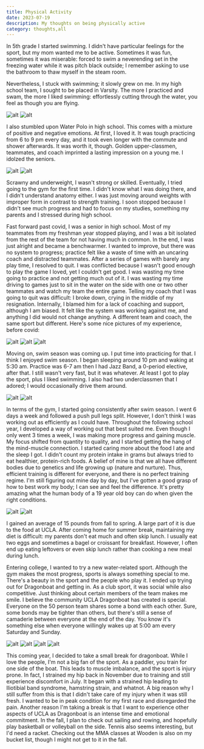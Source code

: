 ```yaml
---
title: Physical Activity
date: 2023-07-19
description: My thoughts on being physically active
category: thoughts,all
---
```


In 5th grade I started swimming. 
I didn't have particular feelings for the sport, but my mom wanted me to be active.
Sometimes it was fun, sometimes it was miserable: forced to swim a neverending set in the freezing water while it was pitch black outside; 
I remember asking to use the bathroom to thaw myself in the steam room.

Nevertheless, I stuck with swimming; it slowly grew on me. 
In my high school team, I sought to be placed in Varsity.
The more I practiced and swam, the more I liked swimming: effortlessly cutting through the water, you feel as though you are flying.

<div className='flex justify-center'>
    <img src="/swim-fly.jpg" alt="alt" className='w-1/4 rounded-lg mx-4 my-4'></img>
    <img src="/swim-back.jpg" alt="alt" className='w-1/4 rounded-lg mx-4 my-4'></img>
</div>

I also stumbled upon Water Polo in high school. This comes with a mixture of positive and negative emotions.
At first, I loved it. It was tough practicing from 6 to 9 pm every day, and it took even longer with the commute and shower afterwards.
It was worth it, though. Golden upper-classmen, teammates, and coach imprinted a lasting impression on a young me. I idolzed the seniors.

<div className='flex justify-center'>
    <img src="/wapo-intense.jpg" alt="alt" className='w-1/4 rounded-lg mx-4 my-4'></img>
    <img src="/wapo-pretty.jpg" alt="alt" className='w-1/4 rounded-lg mx-4 my-4'></img>
</div>

Scrawny and underweight, I wasn't strong or skilled. Eventually, I tried going to the gym for the first time. 
I didn't know what I was doing there, and I didn't understand anatomy either.
I was just moving around weights with improper form in contrast to strength training.
I soon stopped because I didn't see much progress and had to focus on my studies, something my parents and I stressed during high school.

Fast forward past covid, I was a senior in high school. 
Most of my teammates from my freshman year stopped playing, and I was a bit isolated from the rest of the team for not having much in common.
In the end, I was just alright and became a benchwarmer. 
I wanted to improve, but there was no system to progress; practice felt like a waste of time with an uncaring coach and distracted teammates.
After a series of games with barely any play time, I resolved to quit. 
I was conflicted because I wasn't good enough to play the game I loved, yet I couldn't get good. 
I was wasting my time going to practice and not getting much out of it. 
I was wasting my time driving to games just to sit in the water on the side with one or two other teammates and watch my team the entire game. 
Telling my coach that I was going to quit was difficult: I broke down, crying in the middle of my resignation.
Internally, I blamed him for a lack of coaching and support, although I am biased.
It felt like the system was working against me, and anything I did would not change anything.
A different team and coach, the same sport but different. Here's some nice pictures of my experience, before covid:

<div className='flex justify-center'>
    <img src="/wapo-team.jpg" alt="alt" className='w-1/4 rounded-lg mx-4 my-4'></img>
    <img src="/wapo-nails.jpg" alt="alt" className='w-1/4 rounded-lg mx-4 my-4'></img>
    <img src="/wapo-watch.jpg" alt="alt" className='w-1/4 rounded-lg mx-4 my-4'></img>
</div>

Moving on, swim season was coming up. I put time into practicing for that. I think I enjoyed swim season.
I began sleeping around 10 pm and waking at 5:30 am. Practice was 6-7 am then I had Jazz Band, a 0-period elective, after that.
I still wasn't very fast, but it was whatever. At least I got to play the sport, plus I liked swimming. 
I also had two underclassmen that I adored; I would occasionally drive them around.
<div className='flex justify-center'>
    <img src="/swim-underclassmen.jpg" alt="alt" className='w-1/4 rounded-lg mx-4 my-4'></img>
    <img src="/swim-seniors.jpg" alt="alt" className='w-1/4 rounded-lg mx-4 my-4'></img>
</div>

In terms of the gym, I started going consistently after swim season. I went 6 days a week and followed a push pull legs split.
However, I don't think I was working out as efficiently as I could have.
Throughout the following school year, I developed a way of working out that best suited me.
Even though I only went 3 times a week, I was making more progress and gaining muscle. 
My focus shifted from quantity to quality, and I started getting the hang of the mind-muscle connection. 
I started caring more about the food I ate and the sleep I got. I didn't count my protein intake in grams but always tried to eat healthier, protein-rich foods.
A belief of mine is that we all have different bodies due to genetics and life growing up (nature and nurture). Thus, efficient training is different for everyone, and there is no perfect training regime. 
I'm still figuring out mine day by day, but I've gotten a good grasp of how to best work my body; I can see and feel the difference.
It's pretty amazing what the human body of a 19 year old boy can do when given the right conditions.

<div className='flex justify-center'>
    <img src="/gym-ig.jpg" alt="alt" className='w-1/4 rounded-lg mx-4 my-4'></img>
    <img src="/gym-paris.jpg" alt="alt" className='w-1/4 rounded-lg mx-4 my-4'></img>
</div>

I gained an average of 15 pounds from fall to spring. A large part of it is due to the food at UCLA.
After coming home for summer break, maintaining my diet is difficult: my parents don't eat much and often skip lunch. 
I usually eat two eggs and sometimes a bagel or croissant for breakfast. However, I often end up eating leftovers or even skip lunch rather than cooking a new meal during lunch. 

Entering college, I wanted to try a new water-related sport.
Although the gym makes the most progress, sports is always something special to me.
There's a beauty in the sport and the people who play it.
I ended up trying out for Dragonboat and getting in.
As a club sport, it was social while also competitive. 
Just thinking about certain members of the team makes me smile. I believe the community UCLA Dragonboat has created is special. Everyone on the 50 person team shares some a bond with each other. Sure, some bonds may be tighter than others, but there's still a sense of camaderie between everyone at the end of the day.
You know it's something else when everyone willingly wakes up at 5:00 am every Saturday and Sunday.

<div className='flex justify-center'>
    <img src="/db-cc.jpg" alt="alt" className='w-1/4 rounded-lg mx-4 my-4'></img>
    <img src="/db-golden-photoshoot.jpg" alt="alt" className='w-1/4 rounded-lg mx-4 my-4'></img>
    <img src="/db-bblb.jpg" alt="alt" className='w-1/4 rounded-lg mx-4 my-4'></img>
    <img src="/db-bigboys.jpg" alt="alt" className='w-1/4 rounded-lg mx-4 my-4'></img>
</div>

This coming year, I decided to take a small break for dragonboat. 
While I love the people, I'm not a big fan of the sport. As a paddler, you train for one side of the boat. This leads to muscle imbalance, and the sport is injury prone. In fact, I strained my hip back in November due to training and still experience discomfort in July. It began with a strained hip leading to Iliotibial band syndrome, hamstring strain, and whatnot. A big reason why I still suffer from this is that I didn't take care of my injury when it was still fresh. I wanted to be in peak condition for my first race and disregarded the pain. 
Another reason I'm taking a break is that I want to experience other aspects of UCLA as Dragonboat is an intense time and emotional commitment.
In the fall, I plan to check out sailing and rowing, and hopefully play basketball or volleyball on the side.
Tennis also seems interesting, but I'd need a racket. Checking out the MMA classes at Wooden is also on my bucket list, though I might not get to it in the fall.